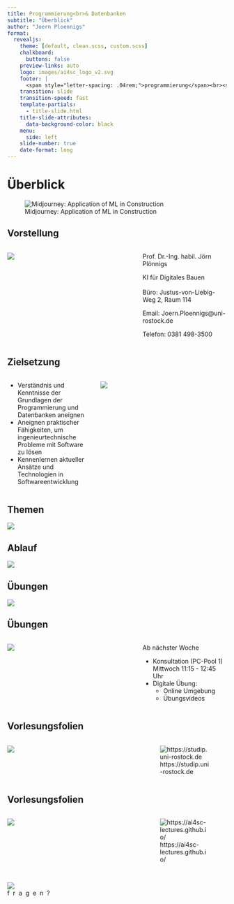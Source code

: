 ```yaml
---
title: Programmierung<br>& Datenbanken
subtitle: "Überblick"
author: "Joern Ploennigs"
format:
  revealjs:
    theme: [default, clean.scss, custom.scss]
    chalkboard: 
      buttons: false
    preview-links: auto
    logo: images/ai4sc_logo_v2.svg
    footer: |
      <span style="letter-spacing: .04rem;">programmierung</span><br><span style="letter-spacing: .0rem;">und datenbanken</span>
    transition: slide
    transition-speed: fast
    template-partials:
      - title-slide.html
    title-slide-attributes:
      data-background-color: black
    menu:
      side: left
    slide-number: true
    date-format: long
---
```



# Überblick {background="#333"}
<div class="midjourneyXX_frame">
![Midjourney: Application of ML in Construction](images/ueberblick/mj_application_of_machine_learning_in_construction.png){class="midjourneyXX"}
</div>


## Vorstellung 

:::: {.columns}
::: {.column width="60%"}
![](images/01a_Ueberblick/Ploennigs.jpg)
:::
::: {.column width="40%"}
Prof. Dr.-Ing. habil. Jörn Plönnigs

KI für Digitales Bauen
<br>
<br>
Büro: Justus-von-Liebig-Weg 2, Raum 114

Email: Joern.Ploennigs@uni-rostock.de

Telefon: 0381 498-3500
:::
::::


## Zielsetzung

:::: {.columns}
::: {.column width="40%"}

- Verständnis und Kenntnisse der Grundlagen der Programmierung und Datenbanken aneignen
- Aneignen praktischer Fähigkeiten, um ingenieurtechnische Probleme mit Software zu lösen
- Kennenlernen aktueller Ansätze und Technologien in Softwareentwicklung
:::
::: {.column width="60%"}
![](images/01a_Ueberblick/image_1.jpg)
:::
::::


## Themen

![](images/01a_Ueberblick/ablauf.svg)


## Ablauf

![](images/01a_Ueberblick/ablauf2.svg)


## Übungen

![](images/01a_Ueberblick/ablauf3.svg)


## Übungen

:::: {.columns}
::: {.column width="60%"}
![](images/01a_Ueberblick/Uebung.jpg)
:::
::: {.column width="40%"}
Ab nächster Woche

- Konsultation (PC-Pool 1) Mittwoch 11:15 - 12:45 Uhr
- Digitale Übung:
  - Online Umgebung
  - Übungsvideos
:::
::::


## Vorlesungsfolien

:::: {.columns}
::: {.column width="60%"}
![](images/01a_Ueberblick/image_4.png)
:::
::: {.column width="40%"}
![https://studip.uni-rostock.de](images/01a_Ueberblick/image_2.png)
:::
::::


## Vorlesungsfolien

:::: {.columns}
::: {.column width="60%"}
![](images/01a_Ueberblick/webpage.png)
:::
::: {.column width="40%"}
![https://ai4sc-lectures.github.io/ ](images/01a_Ueberblick/image_5.png)
:::
::::


## {background="#000"}

<img id="question_logo" src="images/question_logo.png"></img>
<div class="questions">f&nbsp;&nbsp;r&nbsp;&nbsp;a&nbsp;&nbsp;g&nbsp;&nbsp;e&nbsp;&nbsp;n&nbsp;&nbsp;?</div>
<div id="tsparticles_question"></div>
<script src="https://cdn.jsdelivr.net/npm/@tsparticles/all@3.3.0/tsparticles.all.bundle.min.js"></script>
<script src="particle_ml.js" defer></script>
<script src="particle_hex.js"defer></script>
